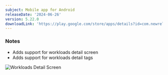 ```yaml
---
subject: Mobile app for Android
releaseDate: '2024-06-26'
version: 5.22.0
downloadLink: 'https://play.google.com/store/apps/details?id=com.newrelic.rpm'
---
```


### Notes

* Adds support for workloads detail screen
* Adds support for workloads detail tags

<img
  title="Workloads Detail Screen"
  alt="Workloads Detail Screen"
  src={nrAndroid52200}
/>  

